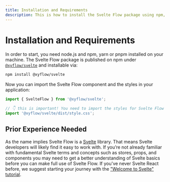 ```yaml
---
title: Installation and Requirements
description: This is how to install the Svelte Flow package using npm, and how to include it in your project
---
```


# Installation and Requirements

In order to start, you need node.js and npm, yarn or pnpm installed on your machine.
The Svelte Flow package is published on npm under [`@xyflow/svelte`](https://www.npmjs.com/package/@xyflow/svelte) and installable via:


```bash copy npm2yarn
npm install @xyflow/svelte
```

Now you can import the Svelte Flow component and the styles in your application:

```js
import { SvelteFlow } from '@xyflow/svelte';

// 👇 this is important! You need to import the styles for Svelte Flow to work
import '@xyflow/svelte/dist/style.css';
```

## Prior Experience Needed

As the name implies Svelte Flow is a [Svelte](https://svelte.dev/) library. That means Svelte developers will likely find it easy to work with. If you’re not already familiar with fundamental Svelte terms and concepts such as stores, props, and components you may need to get a better understanding of Svelte basics before you can make full use of Svelte Flow. If you've never Svelte React before, we suggest starting your journey with the ["Welcome to Svelte" tutorial](https://learn.svelte.dev/tutorial/welcome-to-svelte).
